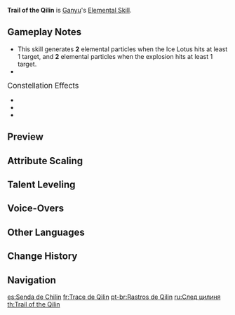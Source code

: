 {{Talent Infobox
|image         = Talent Trail of the Qilin.png
|character     = Ganyu
|type          = Elemental Skill
|info          = Leaving a single Ice Lotus behind, Ganyu dashes backward, shunning all impurity and dealing {{Color|[[AoE]] Cryo DMG}}.<br /><br />'''Ice Lotus'''<br />
* Continuously taunts surrounding opponents, attracting them to attack it.
* Endurance scales based on Ganyu's Max HP.
* Blooms profusely when destroyed or once its duration ends, dealing {{Color|AoE Cryo DMG}}.
|scale_att1    = HP
|scale_att2    = ATK
|particles     = 2×2
|CD            = 10s
|duration      = 6s
|attr1         = Inherited HP
|value1        = 120-255% Max HP
|attr2         = Skill DMG
|value2        = 132-281% (×2)
|utility1      = AoE
|utility2      = Taunting
|utility3      = Effects Retained Character Fallen
}}
{{Description|"You saw me, you say? You must be mistaken. I was working overtime then."}}
'''Trail of the Qilin''' is [[Ganyu]]'s [[Elemental Skill]].

==Gameplay Notes==
* This skill generates '''2''' elemental particles when the Ice Lotus hits at least 1 target, and '''2''' elemental particles when the explosion hits at least 1 target.
* {{TalentNote|icd|All DMG dealt by this skill|0|plural=1}}

;<big>Constellation Effects</big>
* {{TalentNote|constellation|2|The Auspicious}}
* {{TalentNote|constellation|5|The Merciful}}
* {{TalentNote|constellation|6|The Clement}}

==Preview==
{{Preview
|file    = Trail of the Qilin Preview
}}
{{Clr}}

==Attribute Scaling==
{{Talent Scaling
|talentType=Elemental Skill
|levels=14
|order=inheritedhp,skilldmg,duration,cd
|titles=Inherited HP (% Max HP),Skill DMG (%),Duration,CD
|inheritedhp_1=120
|inheritedhp_2=129
|inheritedhp_3=138
|inheritedhp_4=150
|inheritedhp_5=159
|inheritedhp_6=168
|inheritedhp_7=180
|inheritedhp_8=192
|inheritedhp_9=204
|inheritedhp_10=216
|inheritedhp_11=228
|inheritedhp_12=240
|inheritedhp_13=255
|inheritedhp_14=270
|skilldmg_1=132
|skilldmg_2=141.9
|skilldmg_3=151.8
|skilldmg_4=165
|skilldmg_5=174.9
|skilldmg_6=184.8
|skilldmg_7=198
|skilldmg_8=211.2
|skilldmg_9=224.4
|skilldmg_10=237.6
|skilldmg_11=250.8
|skilldmg_12=264
|skilldmg_13=280.5
|skilldmg_14=297
|duration=6s
|cd=10s
}}

==Talent Leveling==
{{Talent Upgrade|Ganyu}}

==Voice-Overs==
{{Talent VO}}

==Other Languages==
{{Other Languages
|en      = Trail of the Qilin
|zhs     = 山泽麟迹
|zhs_rm  = Shān Zé Lín Jī
|zht     = 山澤麟跡
|zht_rm  = Shān Zé Lín Jī
|zh_tl   = Tracks of Qilin at Mountain and River
|ja      = 山沢麟跡
|ja_rm   = Santaku Rinseki{{Assumed}}
|ja_tl   = Mountain Grace of Qilin Trails{{Sino}}
|ko      = 산과 강의 기린 흔적
|ko_rm   = Sangwa Gang-ui Girin Heunjeok
|ko_tl   = Tracks of Qilin at Mountain and River
|es      = Senda de Chilin
|es_tl   = Qilin's Track
|fr      = Trace de Qilin
|fr_tl   = Qilin's Trail
|ru      = След цилиня
|ru_tl   = 
|th      = Trail of the Qilin
|vi      = Sơn Trạch Lân Tích
|vi_tl   = 
|de      = Spuren des Qilins
|de_tl   = Trail of the Qilin
|id      = Trail of the Qilin
|pt      = Rastros de Qilin
|pt_tl   = Qilin Tracks
}}

==Change History==
{{Change History|1.2}}

==Navigation==
{{Talent Navbox|Ganyu}}

[[es:Senda de Chilin]]
[[fr:Trace de Qilin]]
[[pt-br:Rastros de Qilin]]
[[ru:След цилиня]]
[[th:Trail of the Qilin]]